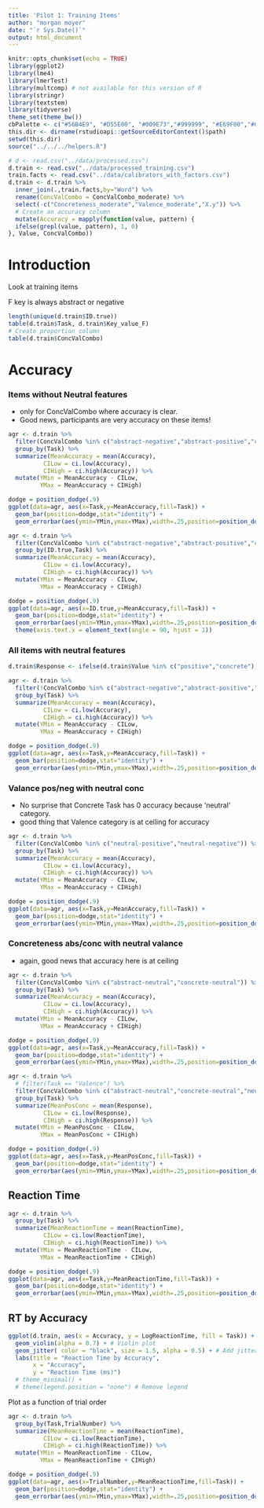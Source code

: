 ```yaml
---
title: 'Pilot 1: Training Items'
author: "morgan moyer"
date: "`r Sys.Date()`"
output: html_document
---
```


```r
knitr::opts_chunk$set(echo = TRUE)
library(ggplot2)
library(lme4)
library(lmerTest)
library(multcomp) # not available for this version of R
library(stringr)
library(textstem)
library(tidyverse)
theme_set(theme_bw())
cbPalette <- c("#56B4E9", "#D55E00", "#009E73","#999999", "#E69F00","#009E73","#56B4E9", "#D55E00", "#009E73","#999999", "#E69F00","#009E73","#56B4E9", "#D55E00", "#009E73","#999999", "#E69F00","#009E73","#56B4E9", "#D55E00", "#009E73","#999999", "#E69F00","#009E73")
this.dir <- dirname(rstudioapi::getSourceEditorContext()$path)
setwd(this.dir)
source("../../../helpers.R")

# d <- read.csv("../data/processed.csv")
d.train <- read.csv("../data/processed_training.csv")
train.facts <- read.csv("../data/calibrators_with_factors.csv")
d.train <- d.train %>% 
  inner_join(.,train.facts,by="Word") %>% 
  rename(ConcValCombo = ConcValCombo_moderate) %>% 
  select(-c("Concreteness_moderate","Valence_moderate","X.y")) %>% 
  # Create an accuracy column
  mutate(Accuracy = mapply(function(value, pattern) {
  ifelse(grepl(value, pattern), 1, 0)
}, Value, ConcValCombo))

```

# Introduction

Look at training items

F key is always abstract or negative

```r
length(unique(d.train$ID.true))
table(d.train$Task, d.train$Key_value_F)
# Create proportion column
table(d.train$ConcValCombo)
```



# Accuracy

### Items without Neutral features

- only for ConcValCombo where accuracy is clear.
- Good news, participants are very accuracy on these items!
```r
agr <- d.train %>% 
  filter(ConcValCombo %in% c("abstract-negative","abstract-positive","concrete-negative","concrete-positive")) %>% 
  group_by(Task) %>% 
  summarize(MeanAccuracy = mean(Accuracy), 
          CILow = ci.low(Accuracy), 
          CIHigh = ci.high(Accuracy)) %>%
  mutate(YMin = MeanAccuracy - CILow, 
         YMax = MeanAccuracy + CIHigh)

dodge = position_dodge(.9)
ggplot(data=agr, aes(x=Task,y=MeanAccuracy,fill=Task)) +
  geom_bar(position=dodge,stat="identity") + 
  geom_errorbar(aes(ymin=YMin,ymax=YMax),width=.25,position=position_dodge(0.9))

```

```r
agr <- d.train %>% 
  filter(ConcValCombo %in% c("abstract-negative","abstract-positive","concrete-negative","concrete-positive")) %>% 
  group_by(ID.true,Task) %>% 
  summarize(MeanAccuracy = mean(Accuracy), 
          CILow = ci.low(Accuracy), 
          CIHigh = ci.high(Accuracy)) %>%
  mutate(YMin = MeanAccuracy - CILow, 
         YMax = MeanAccuracy + CIHigh)

dodge = position_dodge(.9)
ggplot(data=agr, aes(x=ID.true,y=MeanAccuracy,fill=Task)) +
  geom_bar(position=dodge,stat="identity") + 
  geom_errorbar(aes(ymin=YMin,ymax=YMax),width=.25,position=position_dodge(0.9)) +
  theme(axis.text.x = element_text(angle = 90, hjust = 1))

```

### All items with neutral features

```r
d.train$Response <- ifelse(d.train$Value %in% c("positive","concrete"), 1, 0)
```

```r
agr <- d.train %>% 
  filter(!ConcValCombo %in% c("abstract-negative","abstract-positive","concrete-negative","concrete-positive")) %>% 
  group_by(Task) %>% 
  summarize(MeanAccuracy = mean(Accuracy), 
          CILow = ci.low(Accuracy), 
          CIHigh = ci.high(Accuracy)) %>%
  mutate(YMin = MeanAccuracy - CILow, 
         YMax = MeanAccuracy + CIHigh)

dodge = position_dodge(.9)
ggplot(data=agr, aes(x=Task,y=MeanAccuracy,fill=Task)) +
  geom_bar(position=dodge,stat="identity") + 
  geom_errorbar(aes(ymin=YMin,ymax=YMax),width=.25,position=position_dodge(0.9))

```


### Valance pos/neg with neutral conc
- No surprise that Concrete Task has 0 accuracy because 'neutral' category.
- good thing that Valence category is at ceiling for accuracy
```r

agr <- d.train %>% 
  filter(ConcValCombo %in% c("neutral-positive","neutral-negative")) %>% 
  group_by(Task) %>% 
  summarize(MeanAccuracy = mean(Accuracy), 
          CILow = ci.low(Accuracy), 
          CIHigh = ci.high(Accuracy)) %>%
  mutate(YMin = MeanAccuracy - CILow, 
         YMax = MeanAccuracy + CIHigh)

dodge = position_dodge(.9)
ggplot(data=agr, aes(x=Task,y=MeanAccuracy,fill=Task)) +
  geom_bar(position=dodge,stat="identity") + 
  geom_errorbar(aes(ymin=YMin,ymax=YMax),width=.25,position=position_dodge(0.9))

```


### Concreteness abs/conc with neutral valance
- again, good news that accuracy here is at ceiling
```r
agr <- d.train %>% 
  filter(ConcValCombo %in% c("abstract-neutral","concrete-neutral")) %>% 
  group_by(Task) %>% 
  summarize(MeanAccuracy = mean(Accuracy), 
          CILow = ci.low(Accuracy), 
          CIHigh = ci.high(Accuracy)) %>%
  mutate(YMin = MeanAccuracy - CILow, 
         YMax = MeanAccuracy + CIHigh)

dodge = position_dodge(.9)
ggplot(data=agr, aes(x=Task,y=MeanAccuracy,fill=Task)) +
  geom_bar(position=dodge,stat="identity") + 
  geom_errorbar(aes(ymin=YMin,ymax=YMax),width=.25,position=position_dodge(0.9))
```


```r
agr <- d.train %>% 
  # filter(Task == "Valence") %>% 
  filter(ConcValCombo %in% c("abstract-neutral","concrete-neutral","neutral-positive","neutral-negative")) %>% 
  group_by(Task) %>%
  summarize(MeanPosConc = mean(Response), 
          CILow = ci.low(Response), 
          CIHigh = ci.high(Response)) %>%
  mutate(YMin = MeanPosConc - CILow, 
         YMax = MeanPosConc + CIHigh)

dodge = position_dodge(.9)
ggplot(data=agr, aes(x=Task,y=MeanPosConc,fill=Task)) +
  geom_bar(position=dodge,stat="identity") + 
  geom_errorbar(aes(ymin=YMin,ymax=YMax),width=.25,position=position_dodge(0.9))

```



## Reaction Time

```r

agr <- d.train %>% 
  group_by(Task) %>% 
  summarize(MeanReactionTime = mean(ReactionTime), 
          CILow = ci.low(ReactionTime), 
          CIHigh = ci.high(ReactionTime)) %>%
  mutate(YMin = MeanReactionTime - CILow, 
         YMax = MeanReactionTime + CIHigh)

dodge = position_dodge(.9)
ggplot(data=agr, aes(x=Task,y=MeanReactionTime,fill=Task)) +
  geom_bar(position=dodge,stat="identity") + 
  geom_errorbar(aes(ymin=YMin,ymax=YMax),width=.25,position=position_dodge(0.9))

```



## RT by Accuracy

```r
ggplot(d.train, aes(x = Accuracy, y = LogReactionTime, fill = Task)) +
  geom_violin(alpha = 0.7) + # Violin plot
  geom_jitter( color = "black", size = 1.5, alpha = 0.5) + # Add jittered points
  labs(title = "Reaction Time by Accuracy",
       x = "Accuracy",
       y = "Reaction Time (ms)")
  # theme_minimal() +
  # theme(legend.position = "none") # Remove legend
```


Plot as a function of trial order

```r

agr <- d.train %>% 
  group_by(Task,TrialNumber) %>% 
  summarize(MeanReactionTime = mean(ReactionTime), 
          CILow = ci.low(ReactionTime), 
          CIHigh = ci.high(ReactionTime)) %>%
  mutate(YMin = MeanReactionTime - CILow, 
         YMax = MeanReactionTime + CIHigh)

dodge = position_dodge(.9)
ggplot(data=agr, aes(x=TrialNumber,y=MeanReactionTime,fill=Task)) +
  geom_bar(position=dodge,stat="identity") + 
  geom_errorbar(aes(ymin=YMin,ymax=YMax),width=.25,position=position_dodge(0.9))

```

